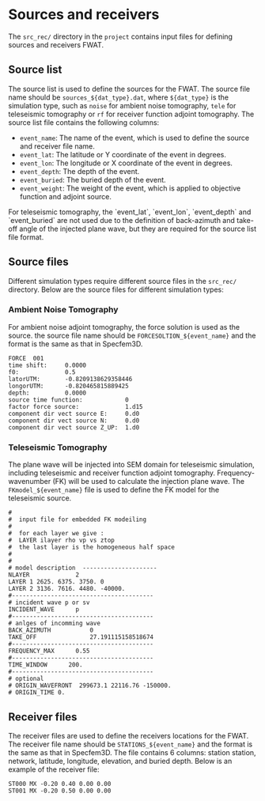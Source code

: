 # Sources and receivers


The `src_rec/` directory in the `project` contains input files for defining sources and receivers FWAT.

## Source list

The source list is used to define the sources for the FWAT. The source file name should be `sources_${dat_type}.dat`, where `${dat_type}` is the simulation type, such as `noise` for ambient noise tomography, `tele` for teleseismic tomography or `rf` for receiver function adjoint tomography. The source list file contains the following columns:

- `event_name`: The name of the event, which is used to define the source and receiver file name.
- `event_lat`: The latitude or Y coordinate of the event in degrees.
- `event_lon`: The longitude or X coordinate of the event in degrees.
- `event_depth`: The depth of the event.
- `event_buried`: The buried depth of the event.
- `event_weight`: The weight of the event, which is applied to objective function and adjoint source.

<Callout>
For teleseismic tomography, the `event_lat`, `event_lon`, `event_depth` and `event_buried` are not used due to the definition of back-azimuth and take-off angle of the injected plane wave, but they are required for the source list file format. 
</Callout>

## Source files

Different simulation types require different source files in the `src_rec/` directory. Below are the source files for different simulation types:

### Ambient Noise Tomography
For ambient noise adjoint tomography, the force solution is used as the source. the source file name should be `FORCESOLTION_${event_name}` and the format is the same as that in Specfem3D.

```plaintext
FORCE  001
time shift:     0.0000
f0:             0.5
latorUTM:       -0.8209138629358446
longorUTM:      -0.820465815889425
depth:          0.0000
source time function:            0
factor force source:             1.d15
component dir vect source E:     0.d0
component dir vect source N:     0.d0
component dir vect source Z_UP:  1.d0
```

### Teleseismic Tomography

The plane wave will be injected into SEM domain for teleseismic simulation, including teleseismic and receiver function adjoint tomography. Frequency-wavenumber (FK) will be used to calculate the injection plane wave. The `FKmodel_${event_name}` file is used to define the FK model for the teleseismic source. 

```plaintext
# 
#  input file for embedded FK modeiling 
#
#  for each layer we give : 
#  LAYER ilayer rho vp vs ztop
#  the last layer is the homogeneous half space 
#
#
# model description  ---------------------
NLAYER             2
LAYER 1 2625. 6375. 3750. 0
LAYER 2 3136. 7616. 4480. -40000.
#----------------------------------------
# incident wave p or sv 
INCIDENT_WAVE      p
#----------------------------------------
# anlges of incomming wave
BACK_AZIMUTH           0
TAKE_OFF               27.191115158518674
#----------------------------------------
FREQUENCY_MAX      0.55
#----------------------------------------
TIME_WINDOW      200.
#----------------------------------------
# optional 
# ORIGIN_WAVEFRONT  299673.1 22116.76 -150000.
# ORIGIN_TIME 0.
```

## Receiver files

The receiver files are used to define the receivers locations for the FWAT. The receiver file name should be `STATIONS_${event_name}` and the format is the same as that in Specfem3D. The file contains 6 columns: station station, network, latitude, longitude, elevation, and buried depth. Below is an example of the receiver file:

```plaintext
ST000 MX -0.20 0.40 0.00 0.00
ST001 MX -0.20 0.50 0.00 0.00
```